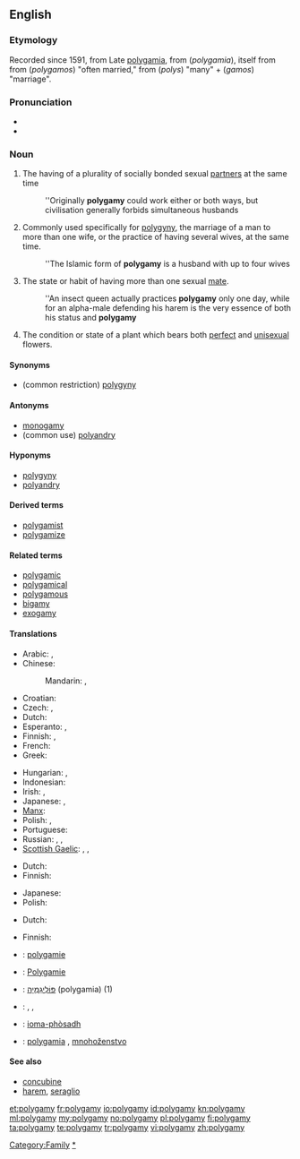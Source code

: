 ==English==

===Etymology===
Recorded since 1591, from Late {{etyl|la}} [[polygamia]], from {{etyl|grc}} (''polygamia''), itself from from (''polygamos'') "often married," from (''polys'') "many" + (''gamos'') "marriage".

===Pronunciation===
* {{IPA|/pəˈlɪgəmi/}}
* {{audio|en-us-polygamy.ogg|Audio (US)}}

===Noun===
{{en-noun|polygamies}}

# The having of a plurality of socially bonded sexual [[partner]]s at the same time
#: ''Originally '''polygamy''' could work either or both ways, but civilisation generally forbids simultaneous husbands
# Commonly used specifically for [[polygyny]], the marriage of a man to more than one wife, or the practice of having several wives, at the same time.
#: ''The Islamic form of '''polygamy''' is a husband with up to four wives
# {{zoology}} The state or habit of having more than one sexual [[mate]].
#: ''An insect queen actually practices '''polygamy''' only one day, while for an alpha-male defending his harem is the very essence of both his status and '''polygamy'''
# {{botany}} The condition or state of a plant which bears both [[perfect]] and [[unisexual]] flowers.

====Synonyms====
* (common restriction) [[polygyny]]

====Antonyms====
* [[monogamy]]
* (common use) [[polyandry]]

====Hyponyms====
* [[polygyny]]
* [[polyandry]]

====Derived terms====
* [[polygamist]]
* [[polygamize]]

====Related terms====
* [[polygamic]]
* [[polygamical]]
* [[polygamous]]
* [[bigamy]]
* [[exogamy]]

====Translations====
{{trans-top|the having of a plurality of socially bonded sexual partners at the same time}}
* Arabic: {{qualifier|polyandry}} {{t|ar|تعدد الأزواج|m|tr=ta3áddud al-'azwaaj}}, {{qualifier|polygyny}} {{t|ar|تعدد الزوجات|m|tr=ta3áddud al-zawjaat}}
* Chinese:
*: Mandarin: {{t-|cmn|多配偶制|tr=duōpèi'ǒuzhì|sc=Hani}}, {{qualifier|polygyny}} {{t|cmn|一夫多妻|tr=yī fū duō qī|sc=Hani}}
* Croatian: {{t-|hr|poligamija|f|alt=poligàmija}}
* Czech: {{t-|cs|polygamie|f}}, {{t-|cs|mnohoženství|f}}
* Dutch: {{t-|nl|polygamie|f}}
* Esperanto: {{t|eo|poligamio}}, {{t|eo|pluredzeco}}
* Finnish: {{t+|fi|moniavioisuus}}, {{t-|fi|polygamia}}
* French: {{t+|fr|polygamie|f}}
* Greek: {{t|el|πολυγαμία|f|tr=poligamía}}
{{trans-mid}}
* Hungarian: {{t-|hu|poligámia}}, {{t-|hu|többnejűség}}
* Indonesian: {{t-|id|poligami|xs=Indonesian}}
* Irish: {{t|ga|polagamas|m}}, {{t|ga|ilphósadh|m}}
* Japanese: {{t|ja|複婚|tr=ふくこん, fukukon}}, {{t|ja|ポリガミー|tr=porigamī}}
* [[Manx]]: {{t|gv|yl-phoosey|m}}
* Polish: {{t+|pl|poligamia|f}}, {{t|pl|wielożeństwo|n}}
* Portuguese: {{t|pt|poligamia|f}}
* Russian: {{t|ru|полигамия|f|tr=poligamíja}}, {{qualifier|polygyny}} {{t|ru|многожёнство|f|tr=mnogožónstvo}}, {{qualifier|polyandry}} {{t|ru|многомужество|n|tr=mnogomúžestvo}}
* [[Scottish Gaelic]]: {{t|gd|iol-phòsadh|m}}, {{t|gd|ioma-phòsadh|m}}, {{t|gd|iomnuachadh|m}}
{{trans-bottom}}

{{trans-see|polygyny}}

{{trans-top|zoology: the state or habit of having more than one mate}}
* Dutch: {{t-|nl|polygamie|f}}
* Finnish: {{t-|fi|polygamia}}
{{trans-mid}}
* Japanese: {{t|ja|多婚性|tr=takonsei}}
* Polish: {{t+|pl|poligamia|f}}
{{trans-bottom}}

{{trans-top|botany: the condition or state of a plant which bears both perfect and unisexual flowers}}
* Dutch: {{t-|nl|polygamie|f}}
{{trans-mid}}
* Finnish: {{t-|fi|polygamia}}
{{trans-bottom}}

{{checktrans-top}}
* {{ttbc|fr}}: [[polygamie]] {{f}}
* {{ttbc|de}}: [[Polygamie]] {{f}}
* {{ttbc|he}}: [[פוליגמיה|פּוֹלִיגַמְיָה]] (polygamia) {{f}} (1)
{{trans-mid}}
* {{ttbc|no}}: {{t-|no|flergifte|n}}, {{t-|no|flerkoneri|n}}, {{t-|no|polygami|n}}
* {{ttbc|gd}}: [[ioma-phòsadh]] {{m}}
* {{ttbc|sk}}: [[polygamia]] {{f}}, [[mnohoženstvo]] {{f}}
{{trans-bottom}}

====See also====
* [[concubine]]
* [[harem]], [[seraglio]]

[[Category:Family]]
[[Category:Marriage|*]]

[[et:polygamy]]
[[fr:polygamy]]
[[io:polygamy]]
[[id:polygamy]]
[[kn:polygamy]]
[[ml:polygamy]]
[[my:polygamy]]
[[no:polygamy]]
[[pl:polygamy]]
[[fi:polygamy]]
[[ta:polygamy]]
[[te:polygamy]]
[[tr:polygamy]]
[[vi:polygamy]]
[[zh:polygamy]]